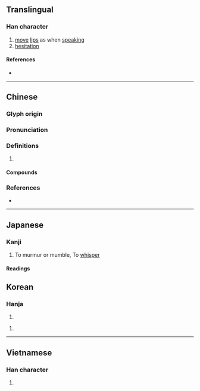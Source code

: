 {{also|嗫}}
{{character info}}
==Translingual==

===Han character===
{{Han char|rn=30|rad=口|as=18|sn=21|four=61041|canj=RSJJ|ids=⿰口聶}}

# [[move]] [[lip]]s as when [[speak]]ing
# [[hesitation]]

====References====
* {{Han ref|kx=0214.310|dkj=04615|dj=0437.180|hdz=10705.120|uh=56C1|ud=22209|bh=C4D9|bd=50393}}

----

==Chinese==
{{zh-forms|s=嗫}}

===Glyph origin===
{{Han etym}}

===Pronunciation===
{{zh-pron
|m=niè,zhé,2nb=variant
|c=zip3,jip6
|mn=liap
|mc=y
|oc=y
|cat=
}}

===Definitions===
{{zh-hanzi}}

# {{rfdef|zh}}

====Compounds====
{{zh-der|呫囁|喋囁|嚅囁|囁嚅|囁囁嚅嚅}}

===References===
* {{R:yue:Hanzi}}

----

==Japanese==

===Kanji===
{{ja-kanji|grade=uc|rs=口18}}

# To murmur or mumble, To [[whisper]]

====Readings====
{{ja-readings
|on=しょう<せふ,にょう<ねふ
|kanon=しょう<せふ,じょう<ぜふ
|kun=ささや-く, ささや-き
}}

==Korean==

===Hanja===
{{ko-hanja|섭}}

# {{rfdef|ko|sort=口18}}

{{ko-hanja|엽}}

# {{rfdef|ko|sort=口18}}

----

==Vietnamese==

===Han character===
{{vi-readings|readings=chiếp,li,niếp|rs=口18}}

# {{rfdef|vi}}